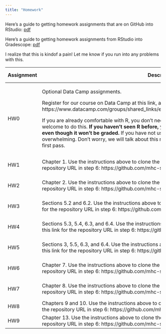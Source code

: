 ```yaml
---
title: "Homework"
---
```


Here's a guide to getting homework assignments that are on GitHub into RStudio: [pdf](resources/Stat242-github-setup.pdf)

Here's a guide to getting homework assignments from RStudio into Gradescope: [pdf](homework/hw_submission/Stat242-hw-submission.pdf)

I realize that this is kindof a pain!  Let me know if you run into any problems with this.

+------------------+--------------------------------------------------------------------------------------+-------------------+----------+--------------------------------------------------------------------------+
| Assignment       | Description                                                                          | Due Date          | Value    | Solutions                                                                |
+==================+======================================================================================+===================+==========+==========================================================================+
| HW0              | Optional Data Camp assignments.                                                      |    N/A            | 0        |  N/A                                                                     |
|                  |                                                                                      |                   |(optional)|                                                                          |
|                  | Register for our course on Data Camp at this link, and complete the assignment there:|                   |          |                                                                          |
|                  | https://www.datacamp.com/groups/shared_links/e05929250408228fa302681f53f66bdc48e8142d|                   |          |                                                                          |
|                  |                                                                                      |                   |          |                                                                          |
|                  | If you are already comfortable with R, you don't need to do this.  If you would like |                   |          |                                                                          |
|                  | a review, you are welcome to do this.  **If you haven't seen R before, you should**  |                   |          |                                                                          |
|                  | **treat this as a required assignment even though it won't be graded.**  If you have |                   |          |                                                                          |
|                  | not used R much/at all yet, this assignment may feel overwhelming.  Don't worry, we  |                   |          |                                                                          |
|                  | will talk about this material in more depth in future classes.  This is a first pass.|                   |          |                                                                          |
+------------------+--------------------------------------------------------------------------------------+-------------------+----------+--------------------------------------------------------------------------+
| HW1              | Chapter 1.  Use the instructions above to clone the assignment into RStudio, using   | Sept. 13          | 1        | https://github.com/mhc-stat242-f2019/HW1-solutions/blob/master/HW1.pdf   |
|                  | this link for the repository URL in step 6:                                          |                   |          |                                                                          |
|                  | https://github.com/mhc-stat242-f2019/HW1.git                                         |                   |          |                                                                          |
+------------------+--------------------------------------------------------------------------------------+-------------------+----------+--------------------------------------------------------------------------+
| HW2              | Chapter 2.  Use the instructions above to clone the assignment into RStudio, using   | Sept. 20          | 1        | https://github.com/mhc-stat242-f2019/HW2-solutions/blob/master/HW2.pdf   |
|                  | this link for the repository URL in step 6:                                          |                   |          |                                                                          |
|                  | https://github.com/mhc-stat242-f2019/HW2.git                                         |                   |          |                                                                          |
+------------------+--------------------------------------------------------------------------------------+-------------------+----------+--------------------------------------------------------------------------+
| HW3              | Sections 5.2 and 6.2.  Use the instructions above to clone the assignment into       | Sept. 27          | 1        | https://github.com/mhc-stat242-f2019/HW3-solutions/blob/master/HW3.pdf   |
|                  | RStudio, using this link for the repository URL in step 6:                           |                   |          |                                                                          |
|                  | https://github.com/mhc-stat242-f2019/HW3.git                                         |                   |          |                                                                          |
+------------------+--------------------------------------------------------------------------------------+-------------------+----------+--------------------------------------------------------------------------+
| HW4              | Sections 5.3, 5.4, 6.3, and 6.4.  Use the instructions above to clone the assignment | Oct. 4            | 1        | https://github.com/mhc-stat242-f2019/HW4-solutions/blob/master/HW4.pdf   |
|                  | into RStudio, using this link for the repository URL in step 6:                      |                   |          |                                                                          |
|                  | https://github.com/mhc-stat242-f2019/HW4.git                                         |                   |          |                                                                          |
+------------------+--------------------------------------------------------------------------------------+-------------------+----------+--------------------------------------------------------------------------+
| HW5              | Sections 3, 5.5, 6.3, and 6.4.    Use the instructions above to clone the assignment | Oct. 18           | 1        | https://github.com/mhc-stat242-f2019/HW5-solutions/blob/master/HW5.pdf   |
|                  | into RStudio, using this link for the repository URL in step 6:                      |                   |          |                                                                          |
|                  | https://github.com/mhc-stat242-f2019/HW5.git                                         |                   |          |                                                                          |
+------------------+--------------------------------------------------------------------------------------+-------------------+----------+--------------------------------------------------------------------------+
| HW6              | Chapter 7.    Use the instructions above to clone the assignment                     | Oct. 25           | 1        | https://github.com/mhc-stat242-f2019/HW6-solutions/blob/master/HW6.pdf   |
|                  | into RStudio, using this link for the repository URL in step 6:                      |                   |          |                                                                          |
|                  | https://github.com/mhc-stat242-f2019/HW6.git                                         |                   |          |                                                                          |
+------------------+--------------------------------------------------------------------------------------+-------------------+----------+--------------------------------------------------------------------------+
| HW7              | Chapter 8.    Use the instructions above to clone the assignment                     | Nov. 1            | 1        | https://github.com/mhc-stat242-f2019/HW7-solutions/blob/master/HW7.pdf   |
|                  | into RStudio, using this link for the repository URL in step 6:                      |                   |          |                                                                          |
|                  | https://github.com/mhc-stat242-f2019/HW7.git                                         |                   |          |                                                                          |
+------------------+--------------------------------------------------------------------------------------+-------------------+----------+--------------------------------------------------------------------------+
| HW8              | Chapters 9 and 10.    Use the instructions above to clone the assignment             | Nov. 8            | 1        | Will be posted later.                                                    |
|                  | into RStudio, using this link for the repository URL in step 6:                      |                   |          |                                                                          |
|                  | https://github.com/mhc-stat242-f2019/HW8.git                                         |                   |          |                                                                          |
+------------------+--------------------------------------------------------------------------------------+-------------------+----------+--------------------------------------------------------------------------+
| HW9              | Chapter 13.    Use the instructions above to clone the assignment                    | Nov. 15           | 1        | Will be posted later.                                                    |
|                  | into RStudio, using this link for the repository URL in step 6:                      |                   |          |                                                                          |
|                  | https://github.com/mhc-stat242-f2019/HW9.git                                         |                   |          |                                                                          |
+------------------+--------------------------------------------------------------------------------------+-------------------+----------+--------------------------------------------------------------------------+
